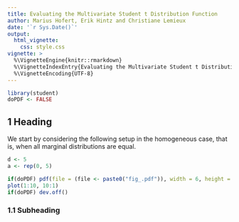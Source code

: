 ```yaml
---
title: Evaluating the Multivariate Student t Distribution Function
author: Marius Hofert, Erik Hintz and Christiane Lemieux
date: '`r Sys.Date()`'
output:
  html_vignette:
    css: style.css
vignette: >
  %\VignetteEngine{knitr::rmarkdown}
  %\VignetteIndexEntry{Evaluating the Multivariate Student t Distribution Function}
  %\VignetteEncoding{UTF-8}
---
```

```r
library(student)
doPDF <- FALSE
```


## 1 Heading

We start by considering the following setup in the homogeneous case, that is, when
all marginal distributions are equal.
```r
d <- 5
a <- rep(0, 5)
```

```r
if(doPDF) pdf(file = (file <- paste0("fig_.pdf")), width = 6, height = 6)
plot(1:10, 10:1)
if(doPDF) dev.off()
```

### 1.1 Subheading

